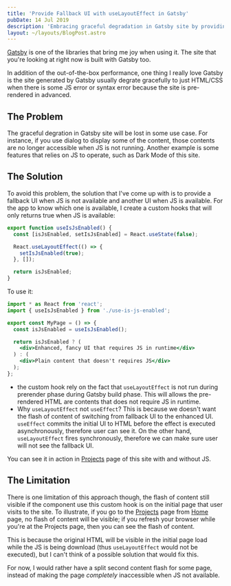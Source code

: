 ```yaml
---
title: 'Provide Fallback UI with useLayoutEffect in Gatsby'
pubDate: 14 Jul 2019
description: 'Embracing graceful degradation in Gatsby site by providing fallback UI without JS with useLayoutEffect hooks'
layout: ~/layouts/BlogPost.astro
---
```


[Gatsby][gatsbyjs] is one of the libraries that bring me joy when using it. The site that you're looking at right now is built with Gatsby too.

In addition of the out-of-the-box performance, one thing I really love Gatsby is the site generated by Gatsby usually degrate gracefully to just HTML/CSS when there is some JS error or syntax error because the site is pre-rendered in advanced.

## The Problem

The graceful degration in Gatsby site will be lost in some use case. For instance, if you use dialog to display some of the content, those contents are no longer accessible when JS is not running. Another example is some features that relies on JS to operate, such as Dark Mode of this site.

## The Solution

To avoid this problem, the solution that I've come up with is to provide a fallback UI when JS is not available and another UI when JS is available. For the app to know which one is available, I create a custom hooks that will only returns true when JS is available:

```js title="use-is-js-enabled.js"
export function useIsJsEnabled() {
  const [isJsEnabled, setIsJsEnabled] = React.useState(false);

  React.useLayoutEffect(() => {
    setIsJsEnabled(true);
  }, []);

  return isJsEnabled;
}
```

To use it:

```jsx
import * as React from 'react';
import { useIsJsEnabled } from './use-is-js-enabled';

export const MyPage = () => {
  const isJsEnabled = useIsJsEnabled();

  return isJsEnabled ? (
    <div>Enhanced, fancy UI that requires JS in runtime</div>
  ) : (
    <div>Plain content that doesn't requires JS</div>
  );
};
```

- the custom hook rely on the fact that `useLayoutEffect` is not run during prerender phase during Gatsby build phase. This will allows the pre-rendered HTML are contents that does not require JS in runtime.
- Why `useLayoutEffect` not `useEffect`? This is because we doesn't want the flash of content of switching from fallback UI to the enhanced UI. `useEffect` commits the initial UI to HTML before the effect is executed asynchronously, therefore user can see it. On the other hand, `useLayoutEffect` fires synchronously, therefore we can make sure user will not see the fallback UI.

You can see it in action in [Projects](/projects) page of this site with and without JS.

## The Limitation

There is one limitation of this approach though, the flash of content still visible if the component use this custom hook is on the initial page that user visits to the site. To illustrate, if you go to the [Projects](/projects) page from [Home](/) page, no flash of content will be visible; if you refresh your browser while you're at the Projects page, then you can see the flash of content.

This is because the original HTML will be visible in the initial page load while the JS is being download (thus `useLayoutEffect` would not be executed), but I can't think of a possible solution that would fix this.

For now, I would rather have a split second content flash for some page, instead of making the page _completely_ inaccessible when JS not available.

[gatsbyjs]: https://www.gatsbyjs.org/
